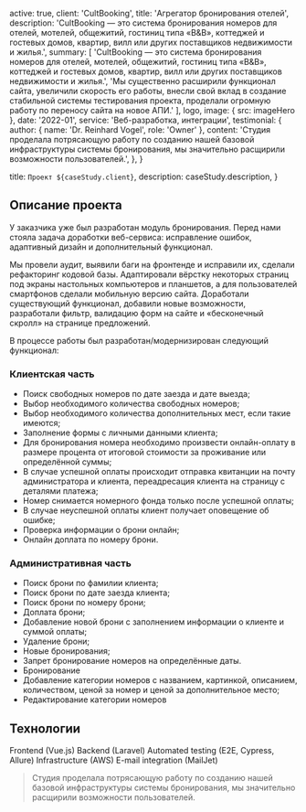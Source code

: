 
  active: true,
  client: 'CultBooking',
  title: 'Агрегатор бронирования отелей',
  description:
    'CultBooking — это система бронирования номеров для отелей, мотелей, общежитий, гостиниц типа «B&B», коттеджей и гостевых домов, квартир, вилл или других поставщиков недвижимости и жилья.',
  summary: [
    'CultBooking — это система бронирования номеров для отелей, мотелей, общежитий, гостиниц типа «B&B», коттеджей и гостевых домов, квартир, вилл или других поставщиков недвижимости и жилья.',
    'Мы существенно расширили функционал сайта, увеличили скорость его работы, внесли свой вклад в создание стабильной системы тестирования проекта, проделали огромную работу по переносу сайта на новое АПИ.'
  ],
  logo,
  image: { src: imageHero },
  date: '2022-01',
  service: 'Веб-разработка, интеграции',
  testimonial: {
    author: { name: 'Dr. Reinhard Vogel', role: 'Owner' },
    content:
      'Студия проделала потрясающую работу по созданию нашей базовой инфраструктуры системы бронирования, мы значительно расщирили возможности пользователей.',
  },
}

  title: `Проект ${caseStudy.client}`,
  description: caseStudy.description,
}

## Описание проекта

У заказчика уже был разработан модуль бронирования.
Перед нами стояла задача доработки веб-сервиса: исправление ошибок, адаптивный дизайн и дополнительный функционал.

Мы провели аудит, выявили баги на фронтенде и исправили их, сделали рефакторинг кодовой базы.
Адаптировали вёрстку некоторых страниц под экраны настольных компьютеров и планшетов,
а для пользователей смартфонов сделали мобильную версию сайта.
Доработали существующий функционал, добавили новые возможности, разработали фильтр, валидацию форм на сайте и «бесконечный скролл» на странице предложений.

В процессе работы был разработан/модернизирован следующий функционал:

### Клиентская часть

* Поиск свободных номеров по дате заезда и дате выезда;
* Выбор необходимого количества свободных номеров;
* Выбор необходимого количества дополнительных мест, если такие имеются;
* Заполнение формы с личными данными клиента;
* Для бронирования номера необходимо произвести онлайн-оплату в размере процента от итоговой стоимости за проживание или определённой суммы;
* В случае успешной оплаты происходит отправка квитанции на почту администратора и клиента, переадресация клиента на страницу с деталями платежа;
* Номер снимается номерного фонда только после успешной оплаты;
* В случае неуспешной оплаты клиент получает оповещение об ошибке;
* Проверка информации о брони онлайн;
* Онлайн доплата по номеру брони.

### Административная часть

* Поиск брони по фамилии клиента;
* Поиск брони по дате заезда клиента;
* Поиск брони по номеру брони;
* Доплата брони;
* Добавление новой брони с заполнением информации о клиенте и суммой оплаты;
* Удаление брони;
* Новые бронирования;
* Запрет бронирование номеров на определённые даты.
* Бронирование
* Добавление категории номеров с названием, картинкой, описанием, количеством, ценой за номер и ценой за дополнительное место;
* Редактирование категории номеров

## Технологии

<TagList>
  <TagListItem>Frontend (Vue.js)</TagListItem>
  <TagListItem>Backend (Laravel)</TagListItem>
  <TagListItem>Automated testing (E2E, Cypress, Allure)</TagListItem>
  <TagListItem>Infrastructure (AWS)</TagListItem>
  <TagListItem>E-mail integration (MailJet)</TagListItem>
</TagList>

<Blockquote
  author={{ name: 'Dr. Reinhard Vogel', role: 'Owner' }}
  image={{ src: imagePerson }}
>
    Студия проделала потрясающую работу по созданию нашей базовой инфраструктуры
    системы бронирования, мы значительно расщирили возможности пользователей.
</Blockquote>

[comment]: <> (<StatList>)

[comment]: <> (  <StatListItem value="25%" label="Less traffic" />)

[comment]: <> (  <StatListItem value="10x" label="Page load times" />)

[comment]: <> (  <StatListItem value="15%" label="Higher infra costs" />)

[comment]: <> (  <StatListItem value="$1.2M" label="Legal fees" />)

[comment]: <> (</StatList>)
